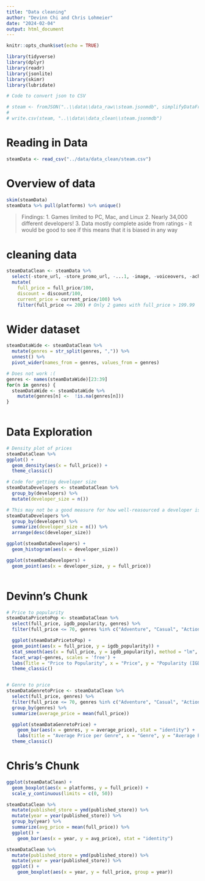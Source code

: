 ```yaml
---
title: "Data cleaning"
author: "Devinn Chi and Chris Lohmeier"
date: "2024-02-04"
output: html_document
---
```


```r
knitr::opts_chunk$set(echo = TRUE)
```

```r
library(tidyverse)
library(dplyr)
library(readr)
library(jsonlite)
library(skimr)
library(lubridate)
```

```r
# Code to convert json to CSV

# steam <- fromJSON("..\\data\\data_raw\\steam.jsonmdb", simplifyDataFrame = TRUE)
# 
# write.csv(steam, "..\\data\\data_clean\\steam.jsonmdb")
```


# Reading in Data
```r
steamData <- read_csv("../data/data_clean/steam.csv")
```
# Overview of data
```r
skim(steamData)
steamData %>% pull(platforms) %>% unique()
```
> Findings:
1. Games limited to PC, Mac, and Linux
2. Nearly 34,000 different developers!
3. Data mostly complete aside from ratings - it would be good to see if this means that it is biased in any way

# cleaning data
```r
steamDataClean <- steamData %>% 
  select(-store_url, -store_promo_url, -...1, -image, -voiceovers, -achievements, -gfq_url, -gfq_difficulty_comment, -gfq_rating_comment, -gfq_length_comment, -stsp_owners, -stsp_mdntime, -hltb_url, -hltb_single, -hltb_complete, -meta_url, -igdb_url, -igdb_single, -igdb_complete, -published_meta, -published_hltb, -published_stsp, -published_igdb) %>% 
  mutate(
    full_price = full_price/100,
    discount = discount/100,
    current_price = current_price/100) %>% 
    filter(full_price <= 200) # Only 2 games with full_price > 199.99
```

# Wider dataset
```r
steamDataWide <- steamDataClean %>% 
  mutate(genres = str_split(genres, ",")) %>% 
  unnest() %>% 
  pivot_wider(names_from = genres, values_from = genres)

# Does not work :(
genres <- names(steamDataWide)[23:39]
for(n in genres) {
  steamDataWide <- steamDataWide %>% 
    mutate(genres[n] <-  !is.na(genres[n]))
} 
  
```


# Data Exploration
```r
# Density plot of prices
steamDataClean %>% 
ggplot() +
  geom_density(aes(x = full_price)) +
  theme_classic()

# Code for getting developer size
steamDataDevelopers <- steamDataClean %>% 
  group_by(developers) %>% 
  mutate(developer_size = n())

# This may not be a good measure for how well-reasourced a developer is - maybe sales data exists somewhere?
steamDataDevelopers %>% 
  group_by(developers) %>% 
  summarize(developer_size = n()) %>% 
  arrange(desc(developer_size))

ggplot(steamDataDevelopers) +
  geom_histogram(aes(x = developer_size))

ggplot(steamDataDevelopers) +
  geom_point(aes(x = developer_size, y = full_price))
  
```

# Devinn's Chunk
```r
# Price to popularity
steamDataPricetoPop <- steamDataClean %>% 
  select(full_price, igdb_popularity, genres) %>% 
  filter(full_price <= 70, genres %in% c("Adventure", "Casual", "Action", "Racing", "Indie", "RPG", "Simulation", "Strategy"))

  ggplot(steamDataPricetoPop) + 
  geom_point(aes(x = full_price, y = igdb_popularity)) + 
  stat_smooth(aes(x = full_price, y = igdb_popularity), method = "lm", se = TRUE) +
  facet_wrap(~genres, scales = 'free') + 
  labs(Title = "Price to Popularity", x = "Price", y = "Popularity (IGDB)") +
  theme_classic()


# Genre to price
steamDataGenretoPrice <- steamDataClean %>% 
  select(full_price, genres) %>% 
  filter(full_price <= 70, genres %in% c("Adventure", "Casual", "Action", "Racing", "Indie", "RPG", "Simulation", "Strategy")) %>% 
  group_by(genres) %>% 
  summarize(average_price = mean(full_price))

  ggplot(steamDataGenretoPrice) +
    geom_bar(aes(x = genres, y = average_price), stat = "identity") +
    labs(title = "Average Price per Genre", x = "Genre", y = "Average Price") +
  theme_classic()

```

# Chris's Chunk
```r
ggplot(steamDataClean) + 
  geom_boxplot(aes(x = platforms, y = full_price)) + 
  scale_y_continuous(limits = c(0, 50))

steamDataClean %>%  
  mutate(published_store = ymd(published_store)) %>%
  mutate(year = year(published_store)) %>% 
  group_by(year) %>% 
  summarize(avg_price = mean(full_price)) %>%
  ggplot() +
    geom_bar(aes(x = year, y = avg_price), stat = "identity")

steamDataClean %>%  
  mutate(published_store = ymd(published_store)) %>%
  mutate(year = year(published_store)) %>% 
  ggplot() +
    geom_boxplot(aes(x = year, y = full_price, group = year))
```

